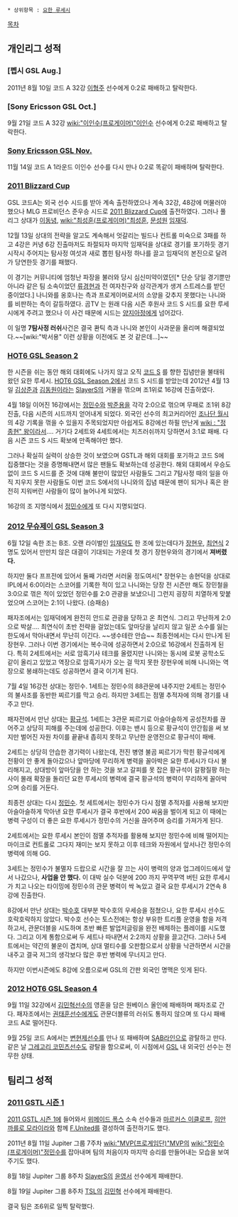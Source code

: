  * 상위항목 : [[요한 루세시]]

[[목차]]

== 개인리그 성적 ==
=== [펩시 GSL Aug.] ===
2011년 8월 10일 코드 A 32강 [[이형주]] 선수에게 0:2로 패배하고 탈락한다.
=== [Sony Ericsson GSL Oct.] ===
9월 21일 코드 A 32강 [[wiki:"이인수(프로게이머)"이인수]] 선수에게 0:2로 패배하고 탈락한다.
=== [[Sony Ericsson GSL Nov.]] ===
11월 14일 코드 A 1라운드 이인수 선수를 다시 만나 0:2로 똑같이 패배하며 탈락한다.
=== [[2011 Blizzard Cup]] ===
GSL 코드A는 외국 선수 시드를 받아 계속 출전하였으나 계속 32강, 48강에 머물러야했으나 MLG 프로비던스 준우승 시드로 [[2011 Blizzard Cup]]에 출전하였다. 그러나 풀리그 상대가 [[이동녕]], [[wiki:"최성훈(프로게이머)"최성훈]], [[문성원]] [[임재덕]]. 

12월 13일 상대의 전략을 알고도 계속해서 엇갈리는 빌드나 컨트롤 미숙으로 3패를 하고 4강은 커녕 6강 진출마저도 좌절되자 마지막 임재덕을 상대로 경기를 포기하듯 경기 시작시 주어지는 탐사정 여섯과 새로 뽑힌 탐사정 하나를 끌고 임재덕의 본진으로 달려가 당연한듯 경기를 패했다. 

이 경기는 커뮤니티에 엄청난 파장을 불러와 당시 심신미약이였던[* 단순 당일 경기뿐만 아니라 같은 팀 소속이었던 [[류경현]]과 전 여자친구와 삼각관계가 생겨 스트레스를 받던 중이었다.] 나니와를 옹호나는 측과 프로게이머로서의 소양을 갖추지 못했다는 나니와를 비판하는 측이 갈등하였다. 곰TV 는 원래 다음 시즌 후원사 코드 S 시드를 요한 루세시에게 주려고 했으나 이 사건 때문에 시드는 [[양지아정]]에게 넘어갔다. 

이 일명 '''7탐사정 러쉬'''사건은 결국 콴틱 측과 나니와 본인이 사과문을 올리며 해결되었다.~~[wiki:"박서용" 이런 상황을 이전에도 본 것 같은데...]~~
=== [[HOT6 GSL Season 2]] ===
한 시즌을 쉬는 동안 해외 대회에도 나가지 않고 오직 [[코드 S]] 를 향한 집념만을 불태워 왔던 요한 루세시. [[HOT6 GSL Season 2]]에서 코드 S 시드를 받았는데 2012년 4월 13일 [[김상준]]과 [[김동원]]이라는 [[SlayerS]]의 거물을 꺾으며 조1위로 16강에 진출하였다.

4월 18일 이어진 16강에서는 [[정민수]]와 [[박준용]]을 각각 2:0으로 꺾으며 무패로 조1위 8강 진출, 다음 시즌의 시드까지 얻어내게 되었다. 외국인 선수의 최고커리어인 [[조나단 월시]] 의 4강 기록을 꺾을 수 있을지 주목되었지만 아쉽게도 8강에선 하필 만난게 [[wiki : "정종현" 왕]]이라서.... 거기다 2세트와 4세트에서는 치즈러쉬까지 당하면서 3:1로 패배. 다음 시즌 코드 S 시드 확보에 만족해야만 했다.

그러나 확실히 실력이 상승한 것이 보였으며 GSTL과 해외 대회를 포기하고 코드 S에 집중했다는 것을 증명해내면서 많은 팬들도 확보하는데 성공한다. 해외 대회에서 우승도 없이 코드 S 시드를 준 것에 대해 불만이 많았던 사람들도 그리고 7탐사정 때의 일을 아직 지우지 못한 사람들도 이번 코드 S에서의 나니와의 집념 때문에 팬이 되거나 혹은 완전히 지워버린 사람들이 많이 늘어나게 되었다.

16강의 조 지명식에서 [[정민수]]에게 또 다시 지명되었다.
=== [[2012 무슈제이 GSL Season 3]] ===
6월 12일 속한 조는 B조. 오랜 라이벌인 [[임재덕]]도 한 조에 있는데다가 [[장현우]], [[최연식]] 2명도 있어서 만만치 않은 대결이 기대되는 가운데 첫 경기 장현우와의 경기에서 '''져버렸다.''' 

하지만 둘다 프프전에 있어서 둘째 가라면 서러울 정도여서[* 장현우는 송현덕을 상대로 IPL에서 6:0이라는 스코어를 기록한 적이 있고 나니와는 당장 전 시즌만 해도 장민철을 3:0으로 꺾은 적이 있었던 정민수를 2:0 관광을 보냈으니] 그런지 굉장히 치열하게 맞붙었으며 스코어는 2:1이 나왔다. (승패승)

패자조에서는 임재덕에게 완전히 안드로 관광을 당하고 온 최연식. 그리고 무난하게 2:0으로 박살.... 최연식이 초반 전략을 걸었는데도 앞마당을 날리지 않고 일꾼 소수를 잃는 한도에서 막아내면서 무난히 이긴다. ~~생수테란 안습~~
최종전에서는 다시 만나게 된 장현우. 그러나 이번 경기에서는 복수극에 성공하면서 2:0으로 16강에서 진출하게 된다. 특히 2세트에서는 서로 암흑기사 테크를 올렸지만 나니와는 동시에 로봇 공학소도 같이 올리고 있었고 역장으로 암흑기사가 오는 걸 막지 못한 장현우에 비해 나니와는 역장으로 봉쇄하는데도 성공하면서 결국 이기게 된다.

7월 4일 16강전 상대는 정민수. 1세트는 정민수의 88관문에 내주지만 2세트는 정민수의 불사조를 동반한 찌르기를 막고 승리. 하지만 3세트는 점멸 추적자에 의해 경기를 내주고 만다.

패자전에서 만난 상대는 [[황규석]]. 1세트는 3관문 찌르기로 아슬아슬하게 공성전차를 끊어주고 상당히 피해를 주는데에 성공한다. 이후는 밴시 등으로 황규석이 안간힘을 써 보지만 벌어진 자원 차이를 끝끝내 좁히지 못하고 무난한 운영전으로 황규석이 패배. 

2세트는 상당히 안습한 경기력이 나왔는데, 전진 병영 불곰 찌르기가 막힌 황규석에게 전황이 안 좋게 돌아갔으나 앞마당에 무리하게 병력을 꼴아박은 요한 루세시가 다시 불리해지고, 상대방이 앞마당을 안 하는 것을 보고 갈피를 못 잡은 황규석이 갈팡질팡 하는 사이 몰래 확장을 돌리던 요한 루세시의 병력에 결국 황규석의 병력이 무리하게 꼴아박으며 승리를 거둔다. 

최종전 상대는 다시 [[정민수]]. 첫 세트에서는 정민수가 다시 점멸 추적자를 사용해 보지만 아슬아슬하게 막아낸 요한 루세시가 결국 후반에서 200 싸움을 벌이게 되고 이 때에는 병력 구성이 더 좋은 요한 루세시가 정민수의 거신을 끊어주며 승리를 가져가게 된다.

2세트에서는 요한 루세시 본인이 점멸 추적자를 활용해 보지만 정민수에 비해 떨어지는 마이크로 컨트롤로 그다지 재미는 보지 못하고 이후 테크와 자원에서 앞서나간 정민수의 병력에 의해 GG. 

3세트는 정민수가 불멸자 드랍으로 시간을 잘 끄는 사이 병력의 양과 업그레이드에서 앞서 나갔으나, '''사업을 안 했다.''' 이 대박 실수 덕분에 200 까지 꾸역꾸역 버틴 요한 루세시가 치고 나오는 타이밍에 정민수의 관문 병력이 싹 녹았고 결국 요한 루세시가 2연속 8강에 진출한다. 

8강에서 만난 상대는 [[박수호]]
대부분 박수호의 우세승을 점쳤으나, 요한 루세시 선수도 호락호락하지 않았다.
박수호 선수는 토스전에는 항상 부유한 트리플 운영을 함을 저격하고서, 관문더블을 시도하며 초반 빠른 발업저글링을 완전 배제하는 플레이를 시도했다. 그리고 이게 통함으로써 두 세트나 따내면서 2:2까지 상황을 끌고간다.
그러나 5세트에서는 약간의 불운이 겹치며, 상대 멀티수를 오판함으로서 상황을 낙관하면서 시간을 내주고 결국 저그의 생각보다 많은 후반 병력에 무너지고 만다. 

하지만 이번시즌에도 8강에 오름으로써 GSL의 간판 외국인 명맥은 잇게 된다.
=== [[2012 HOT6 GSL Season 4]] === 
9월 11일 32강에서 [[김민혁]]선수의 영혼을 담은 원베이스 올인에 패배하며 패자조로 간다.
패자조에서는 [[권태훈]]선수에게도 관문더블류의 러쉬도 통하지 않으며 또 다시 패배
코드 A로 떨어진다.

9월 25일 코드 A에서는 [[변현제]]선수를 만나 또 패배하며 [[SAB라인]]으로 광탈하고 만다.
같은 날 [[그레고리 코민츠]]선수도 광탈을 함으로써, 이 시점에서 [[GSL]] 내 외국인 선수는 전무한 상태.
== 팀리그 성적 ==
=== [[2011 GSTL 시즌 1]] ===
[[2011 GSTL 시즌 1]]에 들어와서 [[위메이드 폭스]] 소속 선수들과 [[마르커스 이클로프]], [[히안 까를로 모라이라]]와 함께 [[F.United]]를 결성하여 출전하기도 했다. 

2011년 8월 11일 Jupiter 그룹 7주차 [[wiki:"MVP(프로게임단)"MVP]]의 [[wiki:"정민수(프로게이머)"정민수]]를 잡아내며 팀의 처음이자 마지막 승리를 만들어내는 모습을 보여주기도 했다.

8월 18일 Jupiter 그룹 8주차 [[SlayerS]]의 [[윤영서]] 선수에게 패배한다.

8월 19일 Jupiter 그룹 8주차 [[TSL]]의 [[김민혁]] 선수에게 패배한다.

결국 팀은 조6위로 일찍 탈락했다.
